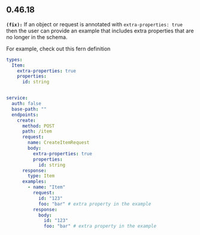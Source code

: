 ## 0.46.18
**`(fix):`** If an object or request is annotated with `extra-properties: true` then the user can provide an example that includes
extra properties that are no longer in the schema. 

For example, check out this fern definition 

```yml service.yml
types:
  Item: 
    extra-properties: true
    properties:
      id: string


service:
  auth: false
  base-path: ""
  endpoints:
    create:
      method: POST
      path: /item
      request:
        name: CreateItemRequest
        body:
          extra-properties: true
          properties:
            id: string
      response:
        type: Item
      examples:
        - name: "Item"
          request:
            id: "123"
            foo: "bar" # extra property in the example
          response:
            body:
              id: "123"
              foo: "bar" # extra property in the example
```


